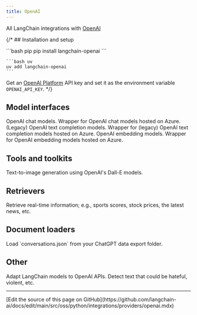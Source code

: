 ```yaml
---
title: OpenAI
---
```


All LangChain integrations with [OpenAI](https://en.wikipedia.org/wiki/OpenAI)

{/* ## Installation and setup

<CodeGroup>
    ```bash pip
    pip install langchain-openai
    ```

    ```bash uv
    uv add langchain-openai
    ```
</CodeGroup>

Get an [OpenAI Platform](https://platform.openai.com/docs/overview) API key and set it as the environment variable `OPENAI_API_KEY`. */}

## Model interfaces

<Columns cols={2}>
    <Card title="ChatOpenAI" href="/oss/python/integrations/chat/openai" cta="Get started" icon="message" arrow>
        OpenAI chat models.
    </Card>
    <Card title="AzureChatOpenAI" href="/oss/python/integrations/chat/azure_chat_openai" cta="Get started" icon="microsoft" arrow>
        Wrapper for OpenAI chat models hosted on Azure.
    </Card>
    <Card title="OpenAI" href="/oss/python/integrations/llms/openai" cta="Get started" icon="i-cursor" arrow>
        (Legacy) OpenAI text completion models.
    </Card>
    <Card title="AzureOpenAI" href="/oss/python/integrations/llms/azure_openai" cta="Get started" icon="microsoft" arrow>
        Wrapper for (legacy) OpenAI text completion models hosted on Azure.
    </Card>
    <Card title="OpenAIEmbeddings" href="/oss/python/integrations/text_embedding/openai" cta="Get started" icon="layer-group" arrow>
        OpenAI embedding models.
    </Card>
    <Card title="AzureOpenAIEmbeddings" href="/oss/python/integrations/text_embedding/azure_openai.mdx" cta="Get started" icon="microsoft" arrow>
        Wrapper for OpenAI embedding models hosted on Azure.
    </Card>
</Columns>

## Tools and toolkits
<Columns cols={2}>
    <Card title="Dall-E Image Generator" href="/oss/python/integrations/tools/dalle_image_generator" cta="Get started" icon="image" arrow>
        Text-to-image generation using OpenAI's Dall-E models.
    </Card>
</Columns>

## Retrievers

<Columns cols={2}>
    <Card title="ChatGPTPluginRetriever" href="/oss/python/integrations/retrievers/chatgpt-plugin" cta="Get started" icon="download" arrow>
        Retrieve real-time information; e.g., sports scores, stock prices, the latest news, etc.
    </Card>
</Columns>

## Document loaders

<Columns cols={2}>
    <Card title="ChatGPTLoader" href="/oss/python/integrations/document_loaders/chatgpt_loader" cta="Get started" icon="file" arrow>
        Load `conversations.json` from your ChatGPT data export folder.
    </Card>
</Columns>

## Other

<Columns cols={2}>
    <Card title="Adapter" href="/oss/python/integrations/adapters/openai" cta="Get started" icon="arrows-left-right" arrow>
        Adapt LangChain models to OpenAI APIs.
    </Card>
    <Card title="OpenAIModerationChain" href="https://python.langchain.com/v0.1/docs/guides/productionization/safety/moderation" cta="Get started" icon="link" arrow>
        Detect text that could be hateful, violent, etc.
    </Card>
</Columns>

---

<Callout icon="pen-to-square" iconType="regular">
  [Edit the source of this page on GitHub](https://github.com/langchain-ai/docs/edit/main/src/oss/python/integrations/providers/openai.mdx)
</Callout>
